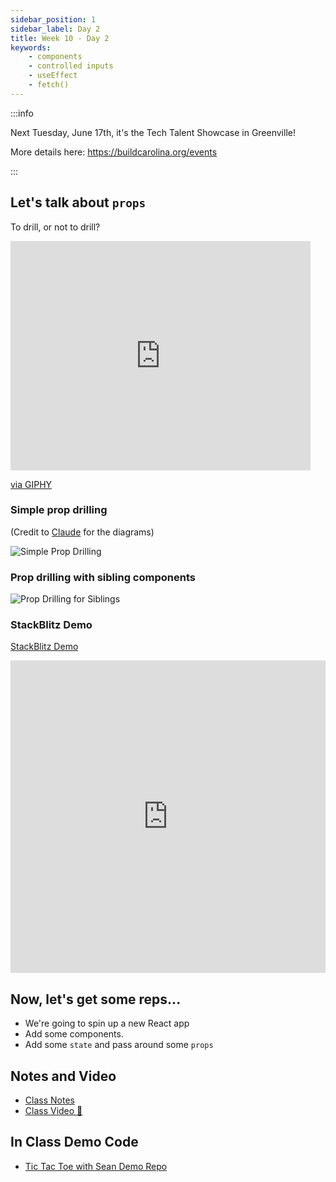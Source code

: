 ```yaml
---
sidebar_position: 1
sidebar_label: Day 2
title: Week 10 - Day 2
keywords:
    - components
    - controlled inputs
    - useEffect
    - fetch()
---
```


:::info

Next Tuesday, June 17th, it's the Tech Talent Showcase in Greenville!

More details here: https://buildcarolina.org/events

:::

## Let's talk about `props`

To drill, or not to drill?

<iframe src="https://giphy.com/embed/l2JdSdMPUfijMQWcM" width="480" height="367" frameBorder="0" class="giphy-embed" allowFullScreen></iframe>
<p><a href="https://giphy.com/gifs/thesimpsons-the-simpsons-6x25-l2JdSdMPUfijMQWcM">via GIPHY</a></p>

### Simple prop drilling

(Credit to [Claude](https://claude.ai/) for the diagrams)

![Simple Prop Drilling](./img/simple_prop_drilling.png)

### Prop drilling with sibling components

![Prop Drilling for Siblings](./img/prop_drilling_siblings.png)

### StackBlitz Demo

[StackBlitz Demo](https://stackblitz.com/edit/sb1-yyhwkiam?file=src%2FApp.tsx)
<iframe src="https://stackblitz.com/edit/sb1-yyhwkiam?embed=1&file=src%2FApp.tsx&theme=dark&view=editor" width="100%" height="500" frameBorder="0" allowFullScreen></iframe>


## Now, let's get some reps...

- We're going to spin up a new React app
- Add some components.
- Add some `state` and pass around some `props`

## Notes and Video

- [Class Notes](https://docs.google.com/document/d/1YezKWcLCg-eS8g6246OGFYr0X2Azf628vJ5z02jSyaM?usp=sharing)
- [Class Video :movie_camera:](https://drive.google.com/file/d/1tEkY0fSWp_blTG1osXShC28PCLRnqB0w/view?usp=sharing)


## In Class Demo Code

- [Tic Tac Toe with Sean Demo Repo](https://github.com/seanrreid/tic-tac-toe-code-along-2025)